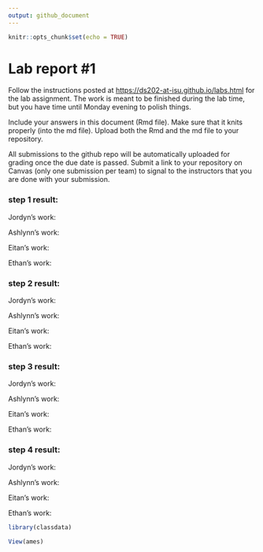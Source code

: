 ```yaml
---
output: github_document
---
```


<!-- README.md is generated from README.Rmd. Please edit the README.Rmd file -->

```r
knitr::opts_chunk$set(echo = TRUE)
```

# Lab report #1

Follow the instructions posted at <https://ds202-at-isu.github.io/labs.html> for the lab assignment. The work is meant to be finished during the lab time, but you have time until Monday evening to polish things.

Include your answers in this document (Rmd file). Make sure that it knits properly (into the md file). Upload both the Rmd and the md file to your repository.

All submissions to the github repo will be automatically uploaded for grading once the due date is passed. Submit a link to your repository on Canvas (only one submission per team) to signal to the instructors that you are done with your submission.

### step 1 result:

Jordyn's work: 

Ashlynn's work:

Eitan's work:

Ethan's work:

### step 2 result:

Jordyn's work: 

Ashlynn's work:

Eitan's work:

Ethan's work:

### step 3 result:

Jordyn's work: 

Ashlynn's work:

Eitan's work:

Ethan's work:

### step 4 result:

Jordyn's work: 

Ashlynn's work:

Eitan's work:

Ethan's work:

```r
library(classdata) 

View(ames)
```



